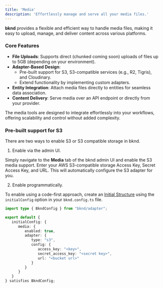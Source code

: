 ```yaml
---
title: 'Media'
description: 'Effortlessly manage and serve all your media files.'
---
```


**bknd** provides a flexible and efficient way to handle media files, making it easy to upload, manage, and deliver content across various platforms.

### **Core Features**
- **File Uploads**: Supports direct (chunked coming soon) uploads of files up to 5GB (depending
on your environment).
- **Adapter-Based Design**:
   - Pre-built support for S3, S3-compatible services (e.g., R2, Tigris), and Cloudinary.
   - Extend functionality by implementing custom adapters.
- **Entity Integration**: Attach media files directly to entities for seamless data association.
- **Content Delivery**: Serve media over an API endpoint or directly from your provider.

The media tools are designed to integrate effortlessly into your workflows, offering scalability
and control without added complexity.

### Pre-built support for S3

There are two ways to enable S3 or S3 compatible storage in bknd. 

1. Enable via the admin UI.

Simply navigate to the **Media** tab of the bknd admin UI and enable the S3 media support. 
Enter your AWS S3-compatible storage Access Key, Secret Access Key, and URL. 
This will automatically configure the S3 adapter for you. 

2. Enable programmatically.

To enable using a code-first approach, create an [Initial Structure](/usage/database#initial-structure) using the 
`initialConfig` option in your `bknd.config.ts` file. 

```typescript bknd.config.ts
import type { BkndConfig } from "bknd/adapter";

export default {
   initialConfig: {
      media: {
         enabled: true,
         adapter: {
            type: "s3",
            config: {
               access_key: "<key>",
               secret_access_key: "<secret key>",
               url: "<bucket url>"
            }
         }
      }
   }
} satisfies BkndConfig;
```